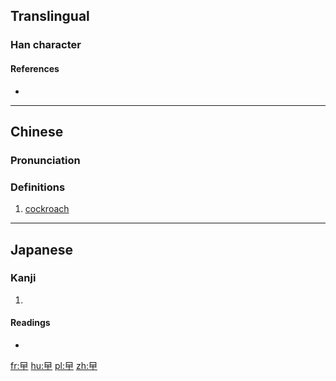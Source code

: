==Translingual==

===Han character===
{{Han char|rn=73|rad=曰|as=01|sn=5|four=|canj=日中 (AL)}}

====References====
* {{Han ref|kx=0502.011|dkj=14279|hdz=42528.010|uh=66F1|ud=26353}}

----

==Chinese==
{{zh-forms}}

===Pronunciation===
{{zh-pron
|m=yuē
|c=gaak6,gaap3,gaat6,gat6,zaat6
|mc=
|oc=
|ma=
|cat=n
}}

===Definitions===
# {{label|zh|Cantonese}} [[cockroach]]

----

==Japanese==

===Kanji===
{{ja-kanji|grade=|rs=曰01}}

# {{defn|lang=ja|sort=曰01}}

====Readings====
* {{ja-readings|on=[[おう]] (ō)|kun=}}

[[fr:曱]]
[[hu:曱]]
[[pl:曱]]
[[zh:曱]]